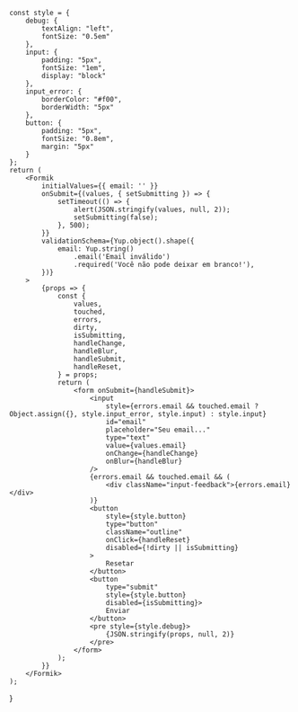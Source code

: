 
    const style = {
        debug: {
            textAlign: "left",
            fontSize: "0.5em"
        },
        input: {
            padding: "5px",
            fontSize: "1em",
            display: "block"
        },
        input_error: {
            borderColor: "#f00",
            borderWidth: "5px"
        },
        button: {
            padding: "5px",
            fontSize: "0.8em",
            margin: "5px"
        }
    };
    return (
        <Formik
            initialValues={{ email: '' }}
            onSubmit={(values, { setSubmitting }) => {
                setTimeout(() => {
                    alert(JSON.stringify(values, null, 2));
                    setSubmitting(false);
                }, 500);
            }}
            validationSchema={Yup.object().shape({
                email: Yup.string()
                    .email('Email inválido')
                    .required('Você não pode deixar em branco!'),
            })}
        >
            {props => {
                const {
                    values,
                    touched,
                    errors,
                    dirty,
                    isSubmitting,
                    handleChange,
                    handleBlur,
                    handleSubmit,
                    handleReset,
                } = props;
                return (
                    <form onSubmit={handleSubmit}>
                        <input
                            style={errors.email && touched.email ? Object.assign({}, style.input_error, style.input) : style.input}
                            id="email"
                            placeholder="Seu email..."
                            type="text"
                            value={values.email}
                            onChange={handleChange}
                            onBlur={handleBlur}
                        />
                        {errors.email && touched.email && (
                            <div className="input-feedback">{errors.email}</div>
                        )}
                        <button
                            style={style.button}
                            type="button"
                            className="outline"
                            onClick={handleReset}
                            disabled={!dirty || isSubmitting}
                        >
                            Resetar
                        </button>
                        <button
                            type="submit"
                            style={style.button}
                            disabled={isSubmitting}>
                            Enviar
                        </button>
                        <pre style={style.debug}>
                            {JSON.stringify(props, null, 2)}
                        </pre>
                    </form>
                );
            }}
        </Formik>
    );
}